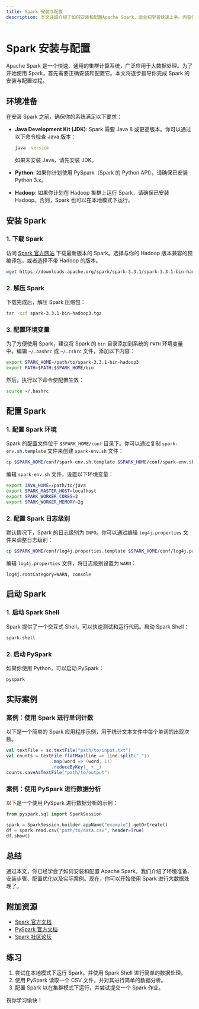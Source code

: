 ```yaml
---
title: Spark 安装与配置
description: 本文详细介绍了如何安装和配置Apache Spark，适合初学者快速上手。内容包括环境准备、安装步骤、配置优化以及实际案例。
---
```


# Spark 安装与配置

Apache Spark 是一个快速、通用的集群计算系统，广泛应用于大数据处理。为了开始使用 Spark，首先需要正确安装和配置它。本文将逐步指导你完成 Spark 的安装与配置过程。

## 环境准备

在安装 Spark 之前，确保你的系统满足以下要求：

- **Java Development Kit (JDK)**: Spark 需要 Java 8 或更高版本。你可以通过以下命令检查 Java 版本：

  ```bash
  java -version
  ```

  如果未安装 Java，请先安装 JDK。

- **Python**: 如果你计划使用 PySpark（Spark 的 Python API），请确保已安装 Python 3.x。

- **Hadoop**: 如果你计划在 Hadoop 集群上运行 Spark，请确保已安装 Hadoop。否则，Spark 也可以在本地模式下运行。

## 安装 Spark

### 1. 下载 Spark

访问 [Spark 官方网站](https://spark.apache.org/downloads.html) 下载最新版本的 Spark。选择与你的 Hadoop 版本兼容的预编译包，或者选择不带 Hadoop 的版本。

```bash
wget https://downloads.apache.org/spark/spark-3.3.1/spark-3.3.1-bin-hadoop3.tgz
```

### 2. 解压 Spark

下载完成后，解压 Spark 压缩包：

```bash
tar -xzf spark-3.3.1-bin-hadoop3.tgz
```

### 3. 配置环境变量

为了方便使用 Spark，建议将 Spark 的 `bin` 目录添加到系统的 `PATH` 环境变量中。编辑 `~/.bashrc` 或 `~/.zshrc` 文件，添加以下内容：

```bash
export SPARK_HOME=/path/to/spark-3.3.1-bin-hadoop3
export PATH=$PATH:$SPARK_HOME/bin
```

然后，执行以下命令使配置生效：

```bash
source ~/.bashrc
```

## 配置 Spark

### 1. 配置 Spark 环境

Spark 的配置文件位于 `$SPARK_HOME/conf` 目录下。你可以通过复制 `spark-env.sh.template` 文件来创建 `spark-env.sh` 文件：

```bash
cp $SPARK_HOME/conf/spark-env.sh.template $SPARK_HOME/conf/spark-env.sh
```

编辑 `spark-env.sh` 文件，设置以下环境变量：

```bash
export JAVA_HOME=/path/to/java
export SPARK_MASTER_HOST=localhost
export SPARK_WORKER_CORES=2
export SPARK_WORKER_MEMORY=2g
```

### 2. 配置 Spark 日志级别

默认情况下，Spark 的日志级别为 `INFO`。你可以通过编辑 `log4j.properties` 文件来调整日志级别：

```bash
cp $SPARK_HOME/conf/log4j.properties.template $SPARK_HOME/conf/log4j.properties
```

编辑 `log4j.properties` 文件，将日志级别设置为 `WARN`：

```properties
log4j.rootCategory=WARN, console
```

## 启动 Spark

### 1. 启动 Spark Shell

Spark 提供了一个交互式 Shell，可以快速测试和运行代码。启动 Spark Shell：

```bash
spark-shell
```

### 2. 启动 PySpark

如果你使用 Python，可以启动 PySpark：

```bash
pyspark
```

## 实际案例

### 案例：使用 Spark 进行单词计数

以下是一个简单的 Spark 应用程序示例，用于统计文本文件中每个单词的出现次数。

```scala
val textFile = sc.textFile("path/to/input.txt")
val counts = textFile.flatMap(line => line.split(" "))
                 .map(word => (word, 1))
                 .reduceByKey(_ + _)
counts.saveAsTextFile("path/to/output")
```

### 案例：使用 PySpark 进行数据分析

以下是一个使用 PySpark 进行数据分析的示例：

```python
from pyspark.sql import SparkSession

spark = SparkSession.builder.appName("example").getOrCreate()
df = spark.read.csv("path/to/data.csv", header=True)
df.show()
```

## 总结

通过本文，你已经学会了如何安装和配置 Apache Spark。我们介绍了环境准备、安装步骤、配置优化以及实际案例。现在，你可以开始使用 Spark 进行大数据处理了。

## 附加资源

- [Spark 官方文档](https://spark.apache.org/docs/latest/)
- [PySpark 官方文档](https://spark.apache.org/docs/latest/api/python/)
- [Spark 社区论坛](https://spark.apache.org/community.html)

## 练习

1. 尝试在本地模式下运行 Spark，并使用 Spark Shell 进行简单的数据处理。
2. 使用 PySpark 读取一个 CSV 文件，并对其进行简单的数据分析。
3. 配置 Spark 以在集群模式下运行，并尝试提交一个 Spark 作业。

祝你学习愉快！